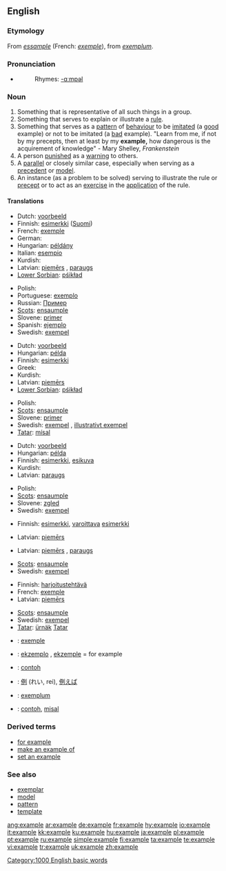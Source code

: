 {{wikipedia|dab=example}}
==English==

{{rank|q|greatly|floor|982|example|class|century|sorry}}

===Etymology===
From {{OF.}} ''[[essample]]'' (French: ''[[exemple]]''), from {{L.}} ''[[exemplum]]''.

===Pronunciation===
*{{audio|en-us-example.ogg|Audio (US)}}
*:Rhymes: [[Rhymes:English:-ɑːmpəl|-ɑːmpəl]]

===Noun===
{{en-noun}}

# Something that is representative of all such things in a group.
# Something that serves to explain or illustrate a [[rule]].
# Something that serves as a [[pattern]] of [[behaviour]] to be [[imitate]]d (a [[good]] example) or not to be imitated (a [[bad]] example).  "Learn from me, if not by my precepts, then at least by my '''example,''' how dangerous is the acquirement of knowledge" - Mary Shelley, ''Frankenstein''
# A person [[punish]]ed as a [[warning]] to others.
# A [[parallel]] or closely similar case, especially when serving as a [[precedent]] or [[model]].
# An instance (as a problem to be solved) serving to illustrate the rule or [[precept]] or to act as an [[exercise]] in the [[application]] of the rule.

====Translations====
{{trans-top|something representative of a group}}
*Dutch: [[voorbeeld]] {{n}}
*Finnish: [[esimerkki]] ([[:fi:esimerkki|Suomi]])
*French: [[exemple]] {{m}}
*German: {{t+|de|Beispiel}} {{n}}
*Hungarian: [[példány]]
*Italian: [[esempio]] {{m}}
*Kurdish: {{KUchar|[[نمونه‌]]}}
*Latvian: [[piemērs]] {{m}}, [[paraugs]] {{m}}
*[[Lower Sorbian]]: [[pśikład]] {{m}}
{{trans-mid}}
*Polish: {{t+|pl|przykład}} {{m}}
*Portuguese: [[exemplo]] {{m}}
*Russian: [[Пример]] {{m}}
*[[Scots]]: [[ensaumple]]
*Slovene: [[primer]] {{m}}
*Spanish: [[ejemplo]] {{m}}
*Swedish: [[exempel]] {{n}}
{{trans-bottom}}

{{trans-top|something serving to explain or illustrate a rule}}
*Dutch: [[voorbeeld]] {{n}}
*Hungarian: [[példa]]
*Finnish: [[esimerkki]]
*Greek: {{t+|el|παράδειγμα|n|tr=paráthigma}}
*Kurdish: {{KUchar|[[نمونه‌]]}}
*Latvian: [[piemērs]] {{m}}
*[[Lower Sorbian]]: [[pśikład]] {{m}}
{{trans-mid}}
*Polish: {{t+|pl|przykład}} {{m}}
*[[Scots]]: [[ensaumple]]
*Slovene: [[primer]] {{m}}
*Swedish: [[exempel]] {{n}}, [[illustrativt exempel]] {{n}}
*[[Tatar]]: [[mísal]]
{{trans-bottom}}

{{trans-top|something serving as a pattern of behaviour}}
*Dutch: [[voorbeeld]]
*Hungarian: [[példa]]
*Finnish: [[esimerkki]], [[esikuva]]
*Kurdish: {{KUchar|[[نمونه‌]]}}
*Latvian: [[paraugs]] {{m}}
{{trans-mid}}
*Polish: {{t+|pl|przykład}} {{m}}
*[[Scots]]: [[ensaumple]]
*Slovene: [[zgled]] {{m}}
*Swedish: [[exempel]] {{n}}
{{trans-bottom}}

{{trans-top|person punished as a warning to others}}
*Finnish: [[esimerkki]], [[varoittava]] [[esimerkki]]
{{trans-mid}}
*Latvian: [[piemērs]] {{m}}
{{trans-bottom}}

{{trans-top|parallel or closely similar case}}
*Latvian: [[piemērs]] {{m}}, [[paraugs]] {{m}}
{{trans-mid}}
*[[Scots]]: [[ensaumple]]{{trans-bottom}}
*Swedish: [[exempel]] {{n}}
{{trans-bottom}}

{{trans-top|instance as a problem to be solved}}
*Finnish: [[harjoitustehtävä]]
*French: [[exemple]] {{m}}
*Latvian: [[piemērs]] {{m}}
{{trans-mid}}
*[[Scots]]: [[ensaumple]]
*Swedish: [[exempel]] {{n}}
*[[Tatar]]: [[ürnäk]] [[:tt:ürnäk|Tatar]]
{{trans-bottom}}

{{checktrans}}
{{trans-top|Translations to be categorised}}
*{{ttbc|Catalan}}: [[exemple]] {{m}}
*{{ttbc|Esperanto}}: [[ekzemplo]] {{m}}, [[ekzemple]] = for example
*{{ttbc|Indonesian}}: [[contoh]]
{{trans-mid}}
*{{ttbc|Japanese}}: [[例]] (れい, rei), [[例えば]] <!--move to "for example", if this is correct: (たとえば, tatoeba) = for example-->
*{{ttbc|Latin}}: [[exemplum]] {{n}}
*{{ttbc|Malay}}: [[contoh]], [[misal]]
{{trans-bottom}}

===Derived terms===
*[[for example]]
*[[make an example of]]
*[[set an example]]

===See also===
*[[exemplar]]
*[[model]]
*[[pattern]]
*[[template]]

[[Category:1000 English basic words]]

[[ang:example]]
[[ar:example]]
[[de:example]]
[[fr:example]]
[[hy:example]]
[[io:example]]
[[it:example]]
[[kk:example]]
[[ku:example]]
[[hu:example]]
[[ja:example]]
[[pl:example]]
[[pt:example]]
[[ru:example]]
[[simple:example]]
[[fi:example]]
[[ta:example]]
[[te:example]]
[[vi:example]]
[[tr:example]]
[[uk:example]]
[[zh:example]]